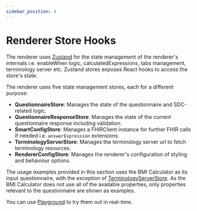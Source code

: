 ```yaml
---
sidebar_position: 4
---
```


# Renderer Store Hooks

The renderer uses [Zustand](https://github.com/pmndrs/zustand) for the state management of the renderer's internals i.e. enableWhen logic, calculatedExpressions, tabs management, terminology server etc.
Zustand stores exposes React hooks to access the store's state.

The renderer uses five state management stores, each for a different purpose:

- **QuestionnaireStore**: Manages the state of the questionnaire and SDC-related logic.
- **QuestionnaireResponseStore**: Manages the state of the current questionnaire response including validation.
- **SmartConfigStore**: Manages a FHIRClient instance for further FHIR calls if needed i.e. `answerExpression` extensions.
- **TerminologyServerStore**: Manages the terminology server url to fetch terminology resources.
- **RendererConfigStore**: Manages the renderer's configuration of styling and behaviour options.

The usage examples provided in this section uses the BMI Calculator as its input questionnaire, with the exception of [TerminologyServerStore](/docs/dev/storehooks/terminology-server-store).
As the BMI Calculator does not use all of the available properties, only properties relevant to the questionnaire are shown as examples.

You can use [Playground](https://smartforms.csiro.au/playground) to try them out in real-time.
